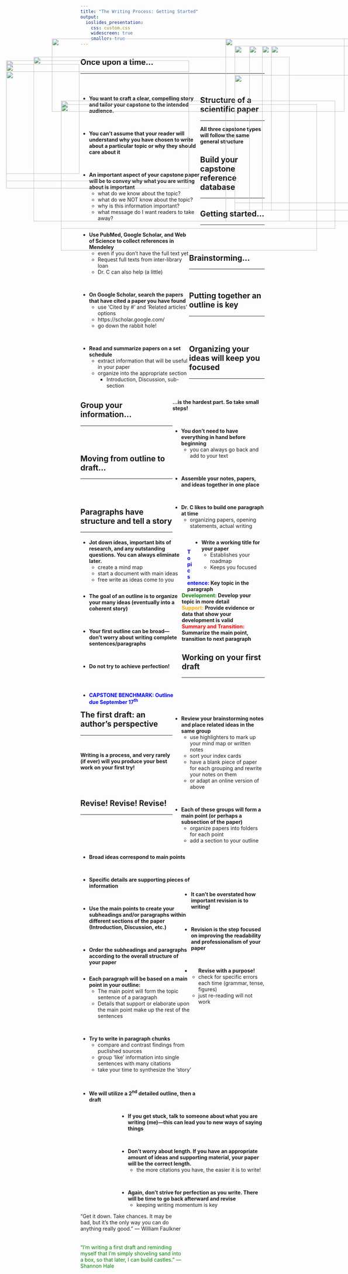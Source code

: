 ```yaml
---
title: "The Writing Process: Getting Started"
output: 
  ioslides_presentation:
    css: custom.css
    widescreen: true
    smaller: true
---
```


## Once upon a time…
<hr>
<br/>

<div style="float: left; width: 65%;">

* **You want to craft a clear, compelling story and tailor your capstone to the intended audience.**

<br/>

* **You can’t assume that your reader will understand why you have chosen to write about a particular topic or why they should care about it**

<br/>

* **An important aspect of your capstone paper will be to convey why what you are writing about is important**
    + what do we know about the topic?  
    + what do we NOT know about the topic?
    + why is this information important?
    + what message do I want readers to take away?

</div>

<IMG STYLE="position:absolute; TOP:180px; LEFT:750px; WIDTH:300px; HEIGHT:450px" SRC="images/once.jpg">

## Structure of a scientific paper
<hr>
**All three capstone types will follow the same general structure**

<IMG STYLE="position:absolute; TOP:210px; LEFT:100px; WIDTH:700px; HEIGHT:450px" SRC="images/pyramid.png">

## Build your capstone reference database
<hr>

<div style="float: left; width: 59%;">

* **Use PubMed, Google Scholar, and Web of Science to collect references in Mendeley**
    + even if you don’t have the full text yet
    + Request full texts from inter-library loan
    + Dr. C can also help (a little)

<br/>

* **On Google Scholar, search the papers that have cited a paper you have found**
    + use 'Cited by #' and 'Related articles' options
    + https://scholar.google.com/
    + go down the rabbit hole!

<br/>

* **Read and summarize papers on a set schedule**
    + extract information that will be useful in your paper
    + organize into the appropriate section
        + Introduction, Discussion, sub-section

</div>

<IMG STYLE="position:absolute; TOP:180px; LEFT:650px; WIDTH:425px; HEIGHT:450px" SRC="images/googlescholar.png">

## Getting started…
<hr>
<br/>
<br/>

<div style="float: right; width: 50%;">

**…is the hardest part. So take small steps!**

<br/>

* **You don’t need to have everything in hand before beginning**
    +  you can always go back and add to your text

<br/>

* **Assemble your notes, papers, and ideas together in one place**

<br/>

* **Dr. C likes to build one paragraph at time**
    + organizing papers, opening statements, actual writing
    
</div>

<IMG STYLE="position:absolute; TOP:250px; LEFT:25px; WIDTH:500px; HEIGHT:300px" SRC="images/capstone.png">

## Brainstorming…
<hr>
<br/>

<div style="float: left; width: 58%;">

* **Jot down ideas, important bits of research, and any outstanding questions.  You can always eliminate later.**
    + create a mind map
    + start a document with main ideas
    + free write as ideas come to you
</div>
<div style="float: right; width: 39%;">

* **Write a working title for your paper**
    + Establishes your roadmap
    + Keeps you focused

</div>

<IMG STYLE="position:absolute; TOP:340px; LEFT:175px; WIDTH:700px; HEIGHT:400px" SRC="images/mind.png">

## Putting together an outline is key
<hr>
<br/>
<br/>

<div style="float: left; width: 55%;">

* **The goal of an outline is to organize your many ideas (eventually into a coherent story)**

<br/>

* **Your first outline can be broad—don’t worry about writing complete sentences/paragraphs**

<br/>

* **Do not try to achieve perfection!**

<br/>
<br/>

* **<span style="color:blue">CAPSTONE BENCHMARK: Outline due September 17^th^</span>**

</div>

<IMG STYLE="position:absolute; TOP:160px; LEFT:625px; WIDTH:450px; HEIGHT:500px" SRC="images/outline.jpg">

## Organizing your ideas will keep you focused
<hr>
<br/>

<div style="float: right; width: 50%;"

* **The next step in creating an outline is to organize your ideas**

<br/>

* **Review your brainstorming notes and place related ideas in the same group**
    + use highlighters to mark up your mind map or written notes
    + sort your index cards
    + have a blank piece of paper for each grouping and rewrite your notes on them
    + or adapt an online version of above

<br/>

* **Each of these groups will form a main point (or perhaps a subsection of the paper)**
    + organize papers into folders for each point
    + add a section to your outline

</div>

<IMG STYLE="position:absolute; TOP:220px; LEFT:25px; WIDTH:500px; HEIGHT:350px" SRC="images/organize.jpg">

## Group your information…
<hr>
<br/>
<br/>

<div style="float: left; width: 60%;"

* **Order pieces of information in the group in order of importance: from broad idea to specific details**

<br/>

* **Broad ideas correspond to main points**

<br/>

* **Specific details are supporting pieces of information**

<br/>

* **Use the main points to create your subheadings and/or paragraphs within different sections of the paper (Introduction, Discussion, etc.)**

<br/>

* **Order the subheadings and paragraphs according to the overall structure of your paper**

</div>

<IMG STYLE="position:absolute; TOP:180px; LEFT:725px; WIDTH:300px; HEIGHT:450px" SRC="images/topics.jpg">

## Moving from outline to draft...
<hr>
<br/>
<br/>

<div style="float: left; width: 64%;"

* **Use the outline as the basis of your rough draft—your goal is to develop and support the ideas in your outline **

<br/>

* **Each paragraph will be based on a main point in your outline:**
    + The main point will form the topic sentence of a paragraph 
    + Details that support or elaborate upon the main point make up the rest of the sentences

<br/>

* **Try to write in paragraph chunks**
    + compare and contrast findings from puclished sources
    + group 'like' information into single sentences with many citations
    + take your time to synthesize the 'story'

<br/>

* **We will utilize a 2^nd^ detailed outline, then a draft**

</div>

<IMG STYLE="position:absolute; TOP:180px; LEFT:690px; WIDTH:425px; HEIGHT:450px" SRC="images/rough.jpg">
    
## Paragraphs have structure and tell a story
<hr>
<br/>

**<span style="color:blue">Topic sentence:</span> Key topic in the paragraph**
<br/>
**<span style="color:green">Development:</span> Develop your topic in more detail**
<br/>
**<span style="color:orange">Support:</span> Provide evidence or data that show your development is valid**
<br/>
**<span style="color:red">Summary and Transition:</span>  Summarize the main point, transition to next paragraph**

    
<IMG STYLE="position:absolute; TOP:330px; LEFT:175px; WIDTH:750px; HEIGHT:350px" SRC="images/paragraph.png">

## Working on your first draft
<hr>
<br/>
<br/>

<div style="float: right; width: 79%;"

* **You don’t need to work on the sections in order—start with the easiest one first**

<br/>

* **If you get stuck, talk to someone about what you are writing (me)—this can lead you to new ways of saying things**
       
<br/>

* **Don’t worry about length. If you have an appropriate amount of ideas and supporting material, your paper will be the correct length.**
    + the more citations you have, the easier it is to write!
    
<br/>

* **Again, don’t strive for perfection as you write.  There will be time to go back afterward and revise**
    + keeping writing momentum is key

</div>

<IMG STYLE="position:absolute; TOP:230px; LEFT:25px; WIDTH:200px; HEIGHT:300px" SRC="images/draft.jpg">

## The first draft: an author’s perspective
<hr>
<br/>

**Writing is a process, and very rarely (if ever) will you produce your best work on your first try!**

<br/>
<br/>

<div style="float: left; width: 55%;

<span style="color:blue">“Get it down. Take chances. It may be bad, but it’s the only way you can do anything really good.” — William Faulkner</span>


<br/>
<br/>
<br/>

<span style="color:green">“I’m writing a first draft and reminding myself that I’m simply shoveling sand into a box, so that later, I can build castles.” — Shannon Hale</span>

</div>

<IMG STYLE="position:absolute; TOP:260px; LEFT:650px; WIDTH:350px; HEIGHT:350px" SRC="images/hemmingway.jpg">

## Revise!  Revise!  Revise!
<hr>
<br/>
<br/>
<br/>
<br/>
<br/>
<br/>
<br/>
<br/>
<br/>
<br/>


* **It can’t be overstated how important revision is to writing!**

<br/>

* **Revision is the step focused on improving the readability and professionalism of your paper**

<br/>

* **Revise with a purpose!**
    + check for specific errors each time (grammar, tense, figures)
    + just re-reading will not work


<IMG STYLE="position:absolute; TOP:160px; LEFT:150px; WIDTH:800px; HEIGHT:200px" SRC="images/revise.jpg">

